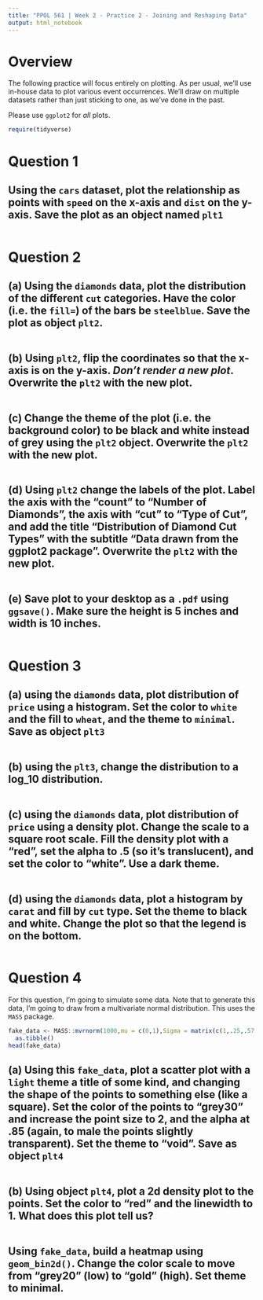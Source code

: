 ```yaml
---
title: "PPOL 561 | Week 2 - Practice 2 - Joining and Reshaping Data"
output: html_notebook
---
```


# Overview 

The following practice will focus entirely on plotting. As per usual, we'll use in-house data to plot various event occurrences. We'll draw on multiple datasets rather than just sticking to one, as we've done in the past. 

Please use `ggplot2` for _all_ plots.

```r
require(tidyverse)
```


# Question 1

## Using the `cars` dataset, plot the relationship as points with `speed` on the x-axis and `dist` on the y-axis. Save the plot as an object named `plt1`

```r

```


# Question 2

## (a) Using the `diamonds` data, plot the distribution of the different `cut` categories. Have the color (i.e. the `fill=`) of the bars be `steelblue`. Save the plot as object `plt2`.

```r

```

## (b) Using `plt2`, flip the coordinates so that the x-axis is on the y-axis. _Don't render a new plot_. Overwrite the `plt2` with the new plot.

```r

```


## (c) Change the theme of the plot (i.e. the background color) to be black and white instead of grey using the `plt2` object. Overwrite the `plt2` with the new plot.

```r

```

## (d) Using `plt2` change the labels of the plot. Label the axis with the "count" to "Number of Diamonds", the axis with "cut" to "Type of Cut", and add the title "Distribution of Diamond Cut Types" with the subtitle "Data drawn from the ggplot2 package". Overwrite the `plt2` with the new plot.

```r

```

## (e) Save plot to your desktop as a `.pdf` using `ggsave()`. Make sure the height is 5 inches and width is 10 inches. 

```r

```


# Question 3

## (a) using the `diamonds` data, plot distribution of `price` using a histogram. Set the color to `white` and the fill to `wheat`, and the theme to `minimal`. Save as object `plt3`

```r

```

## (b) using the `plt3`, change the distribution to a log_10 distribution.

```r
 
```

## (c) using the `diamonds` data, plot distribution of `price` using a density plot. Change the scale to a square root scale. Fill the density plot with a "red", set the alpha to .5 (so it's translucent), and set the color to "white". Use a dark theme.

```r

```


## (d) using the `diamonds` data, plot a histogram by `carat` and fill by `cut` type. Set the theme to black and white. Change the plot so that the legend is on the bottom. 

```r

```



# Question 4

For this question, I'm going to simulate some data. Note that to generate this data, I'm going to draw from a multivariate normal distribution. This uses the `MASS` package. 

```r
fake_data <- MASS::mvrnorm(1000,mu = c(0,1),Sigma = matrix(c(1,.25,.57,1),nrow = 2)) %>% 
  as.tibble()
head(fake_data)
```


## (a) Using this `fake_data`, plot a scatter plot with a `light` theme a title of some kind, and changing the shape of the points to something else (like a square). Set the color of the points to "grey30" and increase the point size to 2, and the alpha at .85 (again, to male the points slightly transparent). Set the theme to "void". Save as object `plt4`

```r

```


## (b) Using object `plt4`, plot a 2d density plot to the points. Set the color to "red" and the linewidth to 1. What does this plot tell us?

```r

```

## Using `fake_data`, build a heatmap using `geom_bin2d()`. Change the color scale to move from "grey20" (low) to "gold" (high). Set theme to minimal.

```r

```



